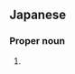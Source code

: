 ==Japanese==
{{ja-kanjitab|あら|が}}

===Proper noun===
{{ja-pos|proper|あらが}}

# {{surname|lang=ja|sort=あらが}}
